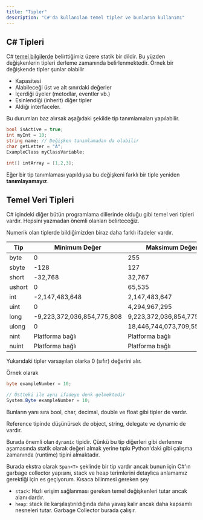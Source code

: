 ```yaml
---
title: "Tipler"
description: "C#'da kullanılan temel tipler ve bunların kullanımı"
---
```


## C# Tipleri

C# [temel bilgilerde](/wiki/dotnet/csharp/temel-bilgiler) belirttiğimiz üzere statik bir dildir. Bu yüzden değişkenlerin tipleri derleme zamanında belirlenmektedir. Örnek bir değişkende tipler şunlar olabilir

- Kapasitesi
- Alabileceği üst ve alt sınırdaki değerler
- İçerdiği üyeler (metodlar, eventler vb.)
- Esinlendiği (inherit) diğer tipler
- Aldığı interfaceler.

Bu durumları baz alırsak aşağıdaki şekilde tip tanımlamaları yapılabilir.

```csharp
bool isActive = true;
int myInt = 10;
string name; // Değişken tanımlamadan da olabilir
char getLetter = "A";
ExampleClass myClassVariable;

int[] intArray = [1,2,3];
```

Eğer bir tip tanımlaması yapıldıysa bu değişkeni farklı bir tiple yeniden **tanımlayamayız**.

## Temel Veri Tipleri

C# içindeki diğer bütün programlama dillerinde olduğu gibi temel veri tipleri vardır. Hepsini yazmadan önemli olanları belirteceğiz.


Numerik olan tiplerde bildiğimizden biraz daha farklı ifadeler vardır.

| Tip | Minimum Değer | Maksimum Değer | C# Karşılığı |
| ---- | -------------- | -------------- | ----------  |
| byte | 0 | 255 | System.Byte |
| sbyte | -128 | 127 | System.Sbyte |
| short | -32,768 | 32,767 | System.Int16 |
| ushort | 0 | 65,535 | System.UInt16 | 
| int | -2,147,483,648 | 2,147,483,647 | System.Int32 |
| uint | 0 | 4,294,967,295 | System.UInt32 | 
| long | -9,223,372,036,854,775,808 | 9,223,372,036,854,775,807 | System.Int64 |
| ulong | 0 | 18,446,744,073,709,551,615 | System.UInt64 |
| nint | Platforma bağlı | Platforma bağlı | System.IntPtr |
| nuint | Platforma bağlı | Platforma bağlı | System.UIntPtr |

Yukarıdaki tipler varsayılan olarka 0 (sıfır) değerini alır.

Örnek olarak

```csharp
byte exampleNumber = 10;

// Üstteki ile aynı ifadeye denk gelmektedir
System.Byte exampleNumber = 10;
```

Bunların yanı sıra bool, char, decimal, double ve float gibi tipler de vardır.

Reference tipinde düşünürsek de object, string, delegate ve dynamic de vardır.

Burada önemli olan `dynamic` tipidir. Çünkü bu tip diğerleri gibi derlenme aşamasında statik olarak değeri almak yerine tıpkı Python'daki gibi çalışma zamanında (runtime) tipini almaktadır.

Burada ekstra olarak `Span<T>` şeklinde bir tip vardır ancak bunun için C#'ın garbage collector yapısını, stack ve heap terimlerini detaylıca anlamamız gerektiği için es geçiyorum. Kısaca bilinmesi gereken şey

- `stack`: Hızlı erişim sağlanması gereken temel değişkenleri tutar ancak alanı dardır.
- `heap`: stack ile karşılaştırıldığında daha yavaş kalır ancak daha kapsamlı nesneleri tutar. Garbage Collector burada çalışır.